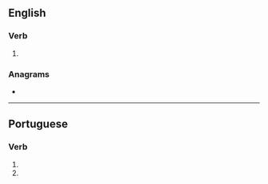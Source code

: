 {{also|Romanizes}}
==English==

===Verb===
{{head|en|verb form}}

# {{en-third-person singular of|romanize}}

===Anagrams===
* {{anagrams|en|a=aeimnorsz|armozines}}

----

==Portuguese==

===Verb===
{{head|pt|verb form}}

# {{pt-verb form of|romanizar|ar|subjunctive|present|singular|second}}
# {{pt-verb form of|romanizar|ar|imperative|negative|singular|second}}